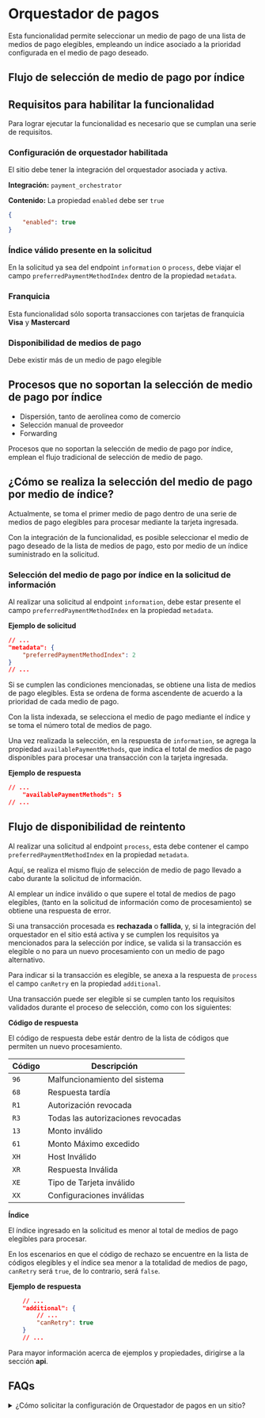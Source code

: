 # Orquestador de pagos

Esta funcionalidad permite seleccionar un medio de pago de una lista de medios de pago elegibles, empleando un índice
asociado a la prioridad configurada en el medio de pago deseado.

## Flujo de selección de medio de pago por índice

<ImageZoom
    src="/OrchestratorInformation_es.webp"
    alt="Flujo de Selección de medio de pago por índice"
    className="w-full max-w-full shadow rounded-md my-0 transition-transform duration-300 ease-in-out"
/>

## Requisitos para habilitar la funcionalidad
Para lograr ejecutar la funcionalidad es necesario que se cumplan una serie de requisitos.

### Configuración de orquestador habilitada

El sitio debe tener la integración del orquestador asociada y activa.

**Integración:** `payment_orchestrator`

**Contenido:** La propiedad `enabled` debe ser `true`
```json
{
    "enabled": true
}
```

### Índice válido presente en la solicitud

En la solicitud ya sea del endpoint `information` o `process`, debe viajar el campo `preferredPaymentMethodIndex`
 dentro de la propiedad `metadata`.

### Franquicia
Esta funcionalidad sólo soporta transacciones con tarjetas de franquicia **Visa** y **Mastercard**

### Disponibilidad de medios de pago

Debe existir más de un medio de pago elegible

## Procesos que no soportan la selección de medio de pago por índice

* Dispersión, tanto de aerolínea como de comercio
* Selección manual de proveedor
* Forwarding

<Note>Procesos que no soportan la selección de medio de pago por índice, emplean el flujo tradicional de selección
 de medio de pago.</Note>

## ¿Cómo se realiza la selección del medio de pago por medio de índice?

Actualmente, se toma el primer medio de pago dentro de una serie de medios de pago elegibles para procesar mediante
 la tarjeta ingresada.

Con la integración de la funcionalidad, es posible seleccionar el medio de pago deseado de la lista de medios de pago,
 esto por medio de un índice suministrado en la solicitud.

### Selección del medio de pago por índice en la solicitud de información

Al realizar una solicitud al endpoint `information`, debe estar presente el campo `preferredPaymentMethodIndex` en
la propiedad `metadata`.

**Ejemplo de solicitud**
```json
// ...
"metadata": {
    "preferredPaymentMethodIndex": 2
}
// ...
```

Si se cumplen las condiciones mencionadas, se obtiene una lista de medios de pago elegibles. Esta se
 ordena de forma ascendente de acuerdo a la prioridad de cada medio de pago.

Con la lista indexada, se selecciona el medio de pago mediante el índice y se toma el número total de medios de pago.

Una vez realizada la selección, en la respuesta de `information`, se agrega la propiedad
 `availablePaymentMethods`, que indica el total de medios de pago disponibles para procesar una transacción con la tarjeta ingresada.

**Ejemplo de respuesta**
```json
// ...
    "availablePaymentMethods": 5
// ...
```

## Flujo de disponibilidad de reintento
<ImageZoom
    src="/OrchestratorProcess_es.webp"
    alt="Flujo de disponibilidad de reintento"
    className="w-full max-w-full shadow rounded-md my-0 transition-transform duration-300 ease-in-out"
/>

Al realizar una solicitud al endpoint `process`, esta debe contener el campo `preferredPaymentMethodIndex` en la propiedad `metadata`.

Aquí, se realiza el mismo flujo de selección de medio de pago llevado a cabo durante la solicitud de información.

<Note>Al emplear un índice inválido o que supere el total de medios de pago elegibles, (tanto en la solicitud de información
como de procesamiento) se obtiene una respuesta de error.</Note>

Si una transacción procesada es **rechazada** o **fallida**, y, si la integración del orquestador en el sitio está activa y se
cumplen los requisitos ya mencionados para la selección por índice, se valida si la transacción es elegible o no para un nuevo procesamiento
 con un medio de pago alternativo.

Para indicar si la transacción es elegible, se anexa a la respuesta de `process` el campo `canRetry` en la propiedad `additional`.

Una transacción puede ser elegible si se cumplen tanto los requisitos validados durante el proceso
 de selección, como con los siguientes:

**Código de respuesta**

El código de respuesta debe estár dentro de la lista de códigos que permiten un nuevo procesamiento.

| Código | Descripción                        |
|--------|------------------------------------|
| `96`   | Malfuncionamiento del sistema      |
| `68`   | Respuesta tardía                   |
| `R1`   | Autorización revocada              |
| `R3`   | Todas las autorizaciones revocadas |
| `13`   | Monto inválido                     |
| `61`   | Monto Máximo excedido              |
| `XH`   | Host Inválido                      |
| `XR`   | Respuesta Inválida                 |
| `XE`   | Tipo de Tarjeta inválido           |
| `XX`   | Configuraciones inválidas          |

**Índice**

El índice ingresado en la solicitud es menor al total de medios de pago elegibles para procesar.

En los escenarios en que el código de rechazo se encuentre en la lista de códigos elegibles y el índice sea menor a la
totalidad de medios de pago, `canRetry` será `true`, de lo contrario, será `false`.

**Ejemplo de respuesta**
```json
    // ...
    "additional": {
        // ...
        "canRetry": true
    }
    // ...
```

Para mayor información acerca de ejemplos y propiedades, dirigirse a la sección **api**.

## FAQs
<details>
<summary>¿Cómo solicitar la configuración de Orquestador de pagos en un sitio?</summary>
<p>Se debe realizar una solicitud a nuestro equipo de posventa a través del correo electrónico servicioposventa@placetopay.ec </p>
</details>